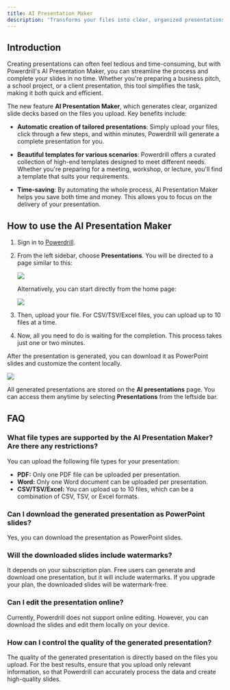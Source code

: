 ```yaml
---
title: AI Presentation Maker
description: 'Transforms your files into clear, organized presentations, reducing hours of work to minutes'
---
```



## Introduction

Creating presentations can often feel tedious and time-consuming, but with Powerdrill's AI Presentation Maker, you can streamline the process and complete your slides in no time. Whether you're preparing a business pitch, a school project, or a client presentation, this tool simplifies the task, making it both quick and efficient.


The new feature **AI Presentation Maker**, which generates clear, organized slide decks based on the files you upload. Key benefits include:

- **Automatic creation of tailored presentations**: Simply upload your files, click through a few steps, and within minutes, Powerdrill will generate a complete presentation for you.

- **Beautiful templates for various scenarios**: Powerdrill offers a curated collection of high-end templates designed to meet different needs. Whether you're preparing for a meeting, workshop, or lecture, you'll find a template that suits your requirements.

- **Time-saving**: By automating the whole process, AI Presentation Maker helps you save both time and money. This allows you to focus on the delivery of your presentation.



## How to use the AI Presentation Maker

1. Sign in to [Powerdrill](https://powerdrill.ai).

2. From the left sidebar, choose **Presentations**. You will be directed to a page similar to this:

    <Frame>
      <img src="/images/new-pre.png" style={{ borderRadius: '0.5rem' }} />
    </Frame>

    Alternatively, you can start directly from the home page:

    <Frame>
      <img src="/images/homepage.png" style={{ borderRadius: '0.5rem' }} />
    </Frame>

3. Then, upload your file. For CSV/TSV/Excel files, you can upload up to 10 files at a time.

4. Now, all you need to do is waiting for the completion. This process takes just one or two minutes.

After the presentation is generated, you can download it as PowerPoint slides and customize the content locally.

<Frame>
  <img src="/images/download-ppt.png" style={{ borderRadius: '0.5rem' }} />
</Frame>

All generated presentations are stored on the **AI presentations** page. You can access them anytime by selecting **Presentations** from the leftside bar.


## FAQ

### What file types are supported by the AI Presentation Maker? Are there any restrictions?

You can upload the following file types for your presentation:

- **PDF:** Only one PDF file can be uploaded per presentation.
- **Word:** Only one Word document can be uploaded per presentation.
- **CSV/TSV/Excel:** You can upload up to 10 files, which can be a combination of CSV, TSV, or Excel formats.

### Can I download the generated presentation as PowerPoint slides?

Yes, you can download the presentation as PowerPoint slides.

### Will the downloaded slides include watermarks?

It depends on your subscription plan. Free users can generate and download one presentation, but it will include watermarks. If you upgrade your plan, the downloaded slides will be watermark-free.

### Can I edit the presentation online?

Currently, Powerdrill does not support online editing. However, you can download the slides and edit them locally on your device.

### How can I control the quality of the generated presentation?

The quality of the generated presentation is directly based on the files you upload. For the best results, ensure that you upload only relevant information, so that Powerdrill can accurately process the data and create high-quality slides.


